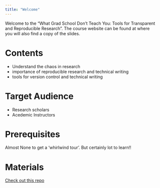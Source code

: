 ```yaml
---
title: "Welcome"
---
```


Welcome to the "What Grad School Don’t Teach You: Tools for Transparent and Reproducible Research". The course website can be found at  where you will also find a copy of the slides.

# Contents
- Understand the chaos in research
- importance of reproducible research and technical writing
- tools for  version control and technical writing

# Target Audience
- Research scholars
- Acedemic Instructors

# Prerequisites
Almost None to get a 'whirlwind tour'. But certainly lot to learn!!

# Materials
[Check out this repo](https://nithinmkp.github.io/kea-talk/)


